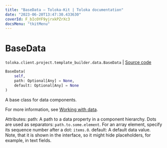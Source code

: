 ```yaml
---
title: "BaseData — Toloka-Kit | Toloka documentation"
date: "2023-06-20T13:47:30.433630"
coverId: F_bIcOYF9yjrxkPZrXc3
docsMenu: "tkitMenu"
---
```


# BaseData

`toloka.client.project.template_builder.data.BaseData` | [Source code](https://github.com/Toloka/toloka-kit/blob/v1.2.0/src/client/project/template_builder/data.py#L29)

```python
BaseData(
    self,
    path: Optional[Any] = None,
    default: Optional[Any] = None
)
```

A base class for data components.

For more information, see [Working with data](/docs/template-builder/operations/work-with-data).

 Attributes:
    path: A path to a data property in a component hierarchy.
        Dots are used as separators: `path.to.some.element`.
        For an array element, specify its sequence number after a dot: `items.0`.
    default: A default data value.
        Note, that it is shown in the interface, so it might hide placeholders, for example, in text fields.
